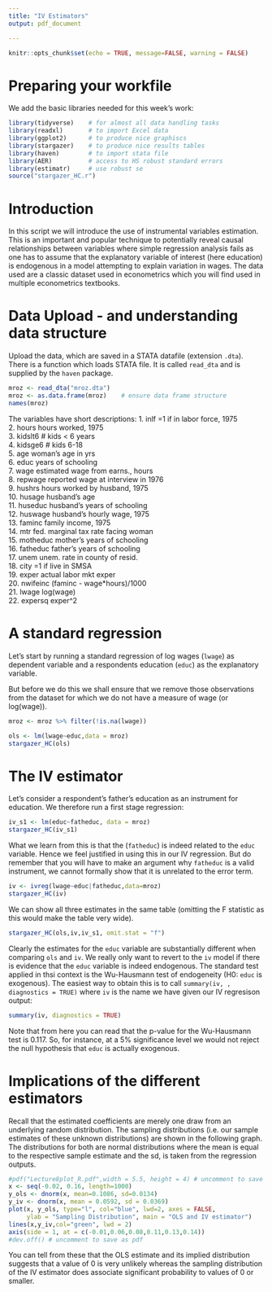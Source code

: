 ```yaml
---
title: "IV Estimators"
output: pdf_document

---
```


```r
knitr::opts_chunk$set(echo = TRUE, message=FALSE, warning = FALSE)
```


# Preparing your workfile

We add the basic libraries needed for this week's work: 

```r
library(tidyverse)    # for almost all data handling tasks
library(readxl)       # to import Excel data
library(ggplot2)      # to produce nice graphiscs
library(stargazer)    # to produce nice results tables
library(haven)        # to import stata file
library(AER)          # access to HS robust standard errors
library(estimatr)     # use robust se
source("stargazer_HC.r")
```


# Introduction

In this script we will introduce the use of instrumental variables estimation. This is an important and popular technique to potentially reveal causal relationships between variables where simple regression analysis fails as one has to assume that the explanatory variable of interest (here education) is endogenous in a model attempting to explain variation in wages.
The data used are a classic dataset used in econometrics which you will find used in multiple econometrics textbooks. 

# Data Upload - and understanding data structure

Upload the data, which are saved in a STATA datafile (extension `.dta`). There is a function which loads STATA file. It is called `read_dta` and is supplied by the `haven` package.

```r
mroz <- read_dta("mroz.dta")
mroz <- as.data.frame(mroz)    # ensure data frame structure
names(mroz)
```

The variables have short descriptions:
1. inlf                     =1 if in labor force, 1975  
2. hours                    hours worked, 1975  
3. kidslt6                  # kids < 6 years  
4. kidsge6                  # kids 6-18  
5. age                      woman's age in yrs  
6. educ                     years of schooling  
7. wage                     estimated wage from earns., hours  
8. repwage                  reported wage at interview in 1976  
9. hushrs                   hours worked by husband, 1975  
10. husage                   husband's age  
11. huseduc                  husband's years of schooling  
12. huswage                  husband's hourly wage, 1975  
13. faminc                   family income, 1975  
14. mtr                      fed. marginal tax rate facing woman  
15. motheduc                 mother's years of schooling  
16. fatheduc                 father's years of schooling  
17. unem                     unem. rate in county of resid.  
18. city                     =1 if live in SMSA  
19. exper                    actual labor mkt exper  
20. nwifeinc                 (faminc - wage*hours)/1000  
21. lwage                    log(wage)  
22. expersq                  exper^2  

 
# A standard regression

Let's start by running a standard regression of log wages (`lwage`) as dependent variable and a respondents education (`educ`) as the explanatory variable.

But before we do this we shall ensure that we remove those observations from the dataset for which we do not have a measure of wage (or log(wage)).

```r
mroz <- mroz %>% filter(!is.na(lwage))
```

```r
ols <- lm(lwage~educ,data = mroz)
stargazer_HC(ols)
```

# The IV estimator

Let's consider a respondent's father's education as an instrument for education. We therefore run a first stage regression:

```r
iv_s1 <- lm(educ~fatheduc, data = mroz)
stargazer_HC(iv_s1)
```


What we learn from this is that the  (`fatheduc`) is indeed related to the `educ` variable. Hence we feel justified in using this in our IV regression. But do remember that you will have to make an argument why `fatheduc` is a valid instrument, we cannot formally show that it is unrelated to the error term.

```r
iv <- ivreg(lwage~educ|fatheduc,data=mroz)
stargazer_HC(iv)
```

We can show all three estimates in the same table (omitting the F statistic as this would make the table very wide).

```r
stargazer_HC(ols,iv,iv_s1, omit.stat = "f")
```


Clearly the estimates for the `educ` variable are substantially different when comparing `ols` and `iv`. We really only want to revert to the `iv` model if there is evidence that the `educ` variable is indeed endogenous. The standard test applied in thsi context is the Wu-Hausmann test of endogeneity (H0: `educ` is exogenous). The easiest way to obtain this is to call `summary(iv, , diagnostics = TRUE)` where `iv` is the name we have given our IV regresison output:

```r
summary(iv, diagnostics = TRUE)
```

Note that from here you can read that the p-value for the Wu-Hausmann test is 0.117. So, for instance, at a 5% significance level we would not reject the null hypothesis that `educ` is actually exogenous. 

# Implications of the different estimators

Recall that the estimated coefficients are merely one draw from an underlying random distribution. The sampling distributions (i.e. our sample estimates of these unknown distributions) are shown in the following graph. The distributions for both are normal distributions where the mean is equal to the respective sample estimate and the sd, is taken from the regression outputs.

```r
#pdf("Lecture8plot_R.pdf",width = 5.5, height = 4) # uncomment to save as pdf
x <- seq(-0.02, 0.16, length=1000)
y_ols <- dnorm(x, mean=0.1086, sd=0.0134)
y_iv <- dnorm(x, mean = 0.0592, sd = 0.0369)
plot(x, y_ols, type="l", col="blue", lwd=2, axes = FALSE,
     ylab = "Sampling Distribution", main = "OLS and IV estimator")
lines(x,y_iv,col="green", lwd = 2)
axis(side = 1, at = c(-0.01,0.06,0.08,0.11,0.13,0.14))
#dev.off() # uncomment to save as pdf
```

You can tell from these that the OLS estimate and its implied distribution suggests that a value of 0 is very unlikely whereas the sampling distribution of the IV estimator does associate significant probability to values of 0 or smaller.